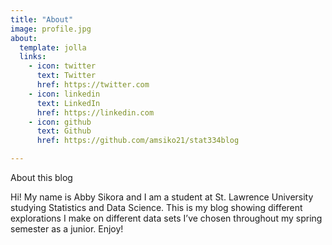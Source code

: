 ```yaml
---
title: "About"
image: profile.jpg
about:
  template: jolla
  links:
    - icon: twitter
      text: Twitter
      href: https://twitter.com
    - icon: linkedin
      text: LinkedIn
      href: https://linkedin.com
    - icon: github
      text: Github
      href: https://github.com/amsiko21/stat334blog

---
```


About this blog

Hi! My name is Abby Sikora and I am a student at St. Lawrence University studying Statistics and Data Science. This is my blog showing different explorations I make on different data sets I've chosen throughout my spring semester as a junior. 
Enjoy!
